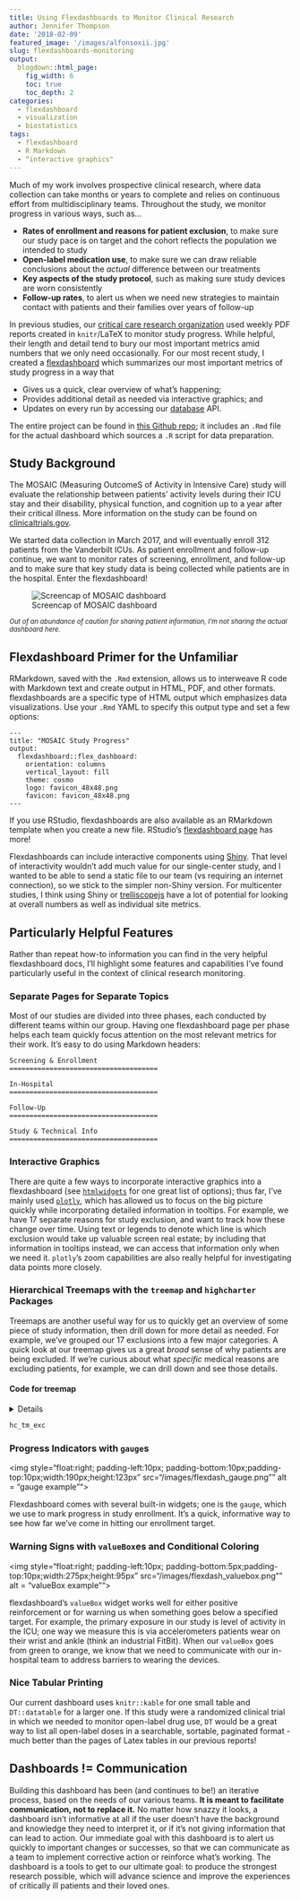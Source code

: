 ```yaml
---
title: Using Flexdashboards to Monitor Clinical Research
author: Jennifer Thompson
date: '2018-02-09'
featured_image: '/images/alfonsoxii.jpg'
slug: flexdashboards-monitoring
output:
  blogdown::html_page:
    fig_width: 6
    toc: true
    toc_depth: 2
categories:
  - flexdashboard
  - visualization
  - biostatistics
tags:
  - flexdashboard
  - R Markdown
  - “interactive graphics"
---
```


Much of my work involves prospective clinical research, where data collection can take months or years to complete and relies on continuous effort from multidisciplinary teams. Throughout the study, we monitor progress in various ways, such as...

- **Rates of enrollment and reasons for patient exclusion**, to make sure our study pace is on target and the cohort reflects the population we intended to study
- **Open-label medication use**, to make sure we can draw reliable conclusions about the *actual* difference between our treatments
- **Key aspects of the study protocol**, such as making sure study devices are worn consistently
- **Follow-up rates**, to alert us when we need new strategies to maintain contact with patients and their families over years of follow-up

In previous studies, our [critical care research organization](icudelirium.org) used weekly PDF reports created in `knitr`/LaTeX to monitor study progress. While helpful, their length and detail tend to bury our most important metrics amid numbers that we only need occasionally. For our most recent study, I created a [flexdashboard](http://rmarkdown.rstudio.com/flexdashboard/) which summarizes our most important metrics of study progress in a way that

- Gives us a quick, clear overview of what's happening;
- Provides additional detail as needed via interactive graphics; and
- Updates on every run by accessing our [database](https://projectredcap.org) API.

The entire project can be found in [this Github repo](https://github.com/jenniferthompson/MOSAICProgress); it includes an `.Rmd` file for the actual dashboard which sources a `.R` script for data preparation.

## Study Background

The MOSAIC (Measuring OutcomeS of Activity in Intensive Care) study will evaluate the relationship between patients' activity levels during their ICU stay and their disability, physical function, and cognition up to a year after their critical illness. More information on the study can be found on [clinicaltrials.gov](https://clinicaltrials.gov/ct2/show/NCT03115840).

We started data collection in March 2017, and will eventually enroll 312 patients from the Vanderbilt ICUs. As patient enrollment and follow-up continue, we want to monitor rates of screening, enrollment, and follow-up and to make sure that key study data is being collected while patients are in the hospital. Enter the flexdashboard!

![Screencap of MOSAIC dashboard](/images/flexdash_example.png)

<small>*Out of an abundance of caution for sharing patient information, I'm not sharing the actual dashboard here.*</small>

## Flexdashboard Primer for the Unfamiliar

RMarkdown, saved with the `.Rmd` extension, allows us to interweave R code with Markdown text and create output in HTML, PDF, and other formats. flexdashboards are a specific type of HTML output which emphasizes data visualizations. Use your `.Rmd` YAML to specify this output type and set a few options:

```
---
title: "MOSAIC Study Progress"
output: 
  flexdashboard::flex_dashboard:
    orientation: columns
    vertical_layout: fill
    theme: cosmo
    logo: favicon_48x48.png
    favicon: favicon_48x48.png
---
```

If you use RStudio, flexdashboards are also available as an RMarkdown template when you create a new file. RStudio's [flexdashboard page](http://rmarkdown.rstudio.com/flexdashboard/) has more!

Flexdashboards can include interactive components using [Shiny](shiny.rstudio.com). That level of interactivity wouldn't add much value for our single-center study, and I wanted to be able to send a static file to our team (vs requiring an internet connection), so we stick to the simpler non-Shiny version. For multicenter studies, I think using Shiny or [trelliscopejs](https://hafen.github.io/trelliscopejs/) have a lot of potential for looking at overall numbers as well as individual site metrics.

## Particularly Helpful Features

Rather than repeat how-to information you can find in the very helpful flexdashboard docs, I'll highlight some features and capabilities I've found particularly useful in the context of clinical research monitoring.

### Separate Pages for Separate Topics

Most of our studies are divided into three phases, each conducted by different teams within our group. Having one flexdashboard page per phase helps each team quickly focus attention on the most relevant metrics for their work. It's easy to do using Markdown headers:

```
Screening & Enrollment
=====================================

In-Hospital
=====================================

Follow-Up
=====================================

Study & Technical Info
=====================================

```

### Interactive Graphics

There are quite a few ways to incorporate interactive graphics into a flexdashboard (see [`htmlwidgets`](http://www.htmlwidgets.org/) for one great list of options); thus far, I've mainly used [`plotly`](https://plotly-book.cpsievert.me/), which has allowed us to focus on the big picture quickly while incorporating detailed information in tooltips. For example, we have 17 separate reasons for study exclusion, and want to track how these change over time. Using text or legends to denote which line is which exclusion would take up valuable screen real estate; by including that information in tooltips instead, we can access that information only when we need it. `plotly`'s zoom capabilities are also really helpful for investigating data points more closely.

### Hierarchical Treemaps with the `treemap` and `highcharter` Packages

Treemaps are another useful way for us to quickly get an overview of some piece of study information, then drill down for more detail as needed. For example, we've grouped our 17 exclusions into a few major categories. A quick look at our treemap gives us a great *broad* sense of why patients are being excluded. If we're curious about what *specific* medical reasons are excluding patients, for example, we can drill down and see those details.

#### Code for treemap

<details>

```r
## -- Shortened, simulated example of our exclusions treemap -------------------
library(treemap)
library(highcharter)

exc_df <- data.frame(
  Reason = c(
    ">5 hospital days in last 30", "Cannot complete verbal assessments",
    "BMI > 50", "Moribund", "Homeless", "Inability to live independently",
    "Lives >150 miles away", "No surrogate within 72h", "Other",
    "Refused consent", "Rapidly resolving organ failure",
    "Severe neurologic injury", "Study with no co-enrollment",
    "Substance abuse"
  ),
  n_reason = c(482, 21, 53, 43, 8, 125, 75, 40, 3, 62, 8, 51, 5, 69),
  n_patients_exc = rep(1000, 14),
  reason_type = c(
    "Medical exclusions", "Patient characteristics",
    "Patient characteristics", "Medical exclusions",
    "Patient characteristics", "Patient characteristics", "Geography",
    "Informed consent", "Other exclusions", "Informed consent",
    "Medical exclusions", "Medical exclusions", "Other exclusions",
    "Patient characteristics"
  )
)

```

```r
tm_exc <- treemap(
  dtf = exc_df,
  index = c("reason_type", "Reason"),
  vSize = "n_reason",
  type = "index",
  title = "",
  algorithm = "squarified",
  palette = c("#E76A32", "#3BB547", "#0477BF", "#1A653E", "#D71A60"),
    ## colors from our study logo
  draw = FALSE
)

hc_tm_exc <- hctreemap(
  tm_exc,
  width = 500,
  allowDrillToNode = TRUE,
  layoutAlgorithm = "squarified",
  levels = list(levelIsConstant = "false"),
  dataLabels = list(style = list(color = "white",
                                 textOutline = "0px contrast",
                                 fontSize = "10px"))
)

```

</details>

```r
hc_tm_exc

```

### Progress Indicators with `gauge`s

<img style="float:right; padding-left:10px; padding-bottom:10px;padding-top:10px;width:190px;height:123px" src="/images/flexdash_gauge.png"" alt = "gauge example"">

Flexdashboard comes with several built-in widgets; one is the `gauge`, which we use to mark progress in study enrollment. It's a quick, informative way to see how far we've come in hitting our enrollment target.

### Warning Signs with `valueBox`es and Conditional Coloring

<img style="float:right; padding-left:10px; padding-bottom:5px;padding-top:10px;width:275px;height:95px" src="/images/flexdash_valuebox.png"" alt = "valueBox example"">

flexdashboard's `valueBox` widget works well for either positive reinforcement or for warning us when something goes below a specified target. For example, the primary exposure in our study is level of activity in the ICU; one way we measure this is via accelerometers patients wear on their wrist and ankle (think an industrial FitBit). When our `valueBox` goes from green to orange, we know that we need to communicate with our in-hospital team to address barriers to wearing the devices.

### Nice Tabular Printing

Our current dashboard uses `knitr::kable` for one small table and `DT::datatable` for a larger one. If this study were a randomized clinical trial in which we needed to monitor open-label drug use, `DT` would be a great way to list all open-label doses in a searchable, sortable, paginated format - much better than the pages of Latex tables in our previous reports!

## Dashboards != Communication

Building this dashboard has been (and continues to be!) an iterative process, based on the needs of our various teams. **It is meant to facilitate communication, not to replace it.**  No matter how snazzy it looks, a dashboard isn't informative at all if the user doesn't have the background and knowledge they need to interpret it, or if it's not giving information that can lead to action. Our immediate goal with this dashboard is to alert us quickly to important changes or successes, so that we can communicate as a team to implement corrective action or reinforce what's working. The dashboard is a tools to get to our ultimate goal: to produce the strongest research possible, which will advance science and improve the experiences of critically ill patients and their loved ones.
